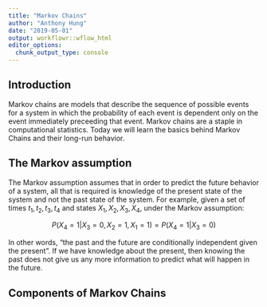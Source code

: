 ```yaml
---
title: "Markov Chains"
author: "Anthony Hung"
date: "2019-05-01"
output: workflowr::wflow_html
editor_options:
  chunk_output_type: console
---
```


## Introduction

Markov chains are models that describe the sequence of possible events for a system in which the probability of each event is dependent only on the event immediately preceeding that event. Markov chains are a staple in computational statistics. Today we will learn the basics behind Markov Chains and their long-run behavior.

## The Markov assumption

The Markov assumption assumes that in order to predict the future behavior of a system, all that is required is knowledge of the present state of the system and not the past state of the system. For example, given a set of times $t_1, t_2, t_3, t_4$ and states $X_1, X_2, X_3, X_4$, under the Markov assumption: 

$$P(X_4=1|X_3=0, X_2=1, X_1=1) = P(X_4=1|X_3=0)$$

In other words, "the past and the future are conditionally independent given the present”. 
If we have knowledge about the present, then knowing the past does not give us any more information to predict what will happen in the future.

## Components of Markov Chains 



